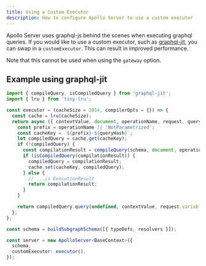 ```yaml
---
title: Using a Custom Executor
description: How to configure Apollo Server to use a custom executor
---
```


Apollo Server uses graphql-js behind the scenes when executing graphql queries.
If you would like to use a custom executor, such as
[graphql-jit](https://github.com/zalando-incubator/graphql-jit/tree/main),
you can swap in a `customExecutor`. This can result in improved performance.

Note that this cannot be used when using the `gateway` option.

## Example using graphql-jit

```ts
import { compileQuery, isCompiledQuery } from 'graphql-jit';
import { lru } from 'tiny-lru';

const executor = (cacheSize = 2014, compilerOpts = {}) => {
  const cache = lru(cacheSize);
  return async ({ contextValue, document, operationName, request, queryHash, schema }) => {
    const prefix = operationName || 'NotParametrized';
    const cacheKey = `${prefix}-${queryHash}`;
    let compiledQuery = cache.get(cacheKey);
    if (!compiledQuery) {
      const compilationResult = compileQuery(schema, document, operationName || undefined, compilerOpts);
      if (isCompiledQuery(compilationResult)) {
        compiledQuery = compilationResult;
        cache.set(cacheKey, compiledQuery);
      } else {
        // ...is ExecutionResult
        return compilationResult;
      }
    }

    return compiledQuery.query(undefined, contextValue, request.variables || {});
  };
};

const schema = buildSubgraphSchema([{ typeDefs, resolvers }]);

const server = new ApolloServer<BaseContext>({
  schema,
  customExecutor: executor(),
});
```
